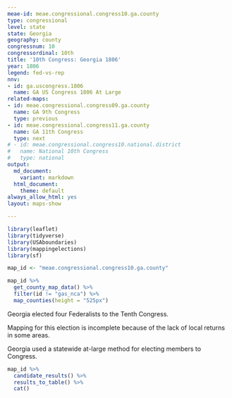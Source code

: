 ```yaml
---
meae-id: meae.congressional.congress10.ga.county
type: congressional
level: state
state: Georgia
geography: county
congressnum: 10
congressordinal: 10th
title: '10th Congress: Georgia 1806'
year: 1806
legend: fed-vs-rep
nnv:
- id: ga.uscongress.1806
  name: GA US Congress 1806 At Large
related-maps:
- id: meae.congressional.congress09.ga.county
  name: GA 9th Congress
  type: previous
- id: meae.congressional.congress11.ga.county
  name: GA 11th Congress
  type: next
# - id: meae.congressional.congress10.national.district
#   name: National 10th Congress
#   type: national
output:
  md_document:
    variant: markdown
  html_document:
    theme: default
always_allow_html: yes
layout: maps-show

---
```


```r
library(leaflet)
library(tidyverse)
library(USAboundaries)
library(mappingelections)
library(sf)

map_id <- "meae.congressional.congress10.ga.county"
```

<div class="map">

```r
map_id %>%
  get_county_map_data() %>%
  filter(id != "gas_nca") %>% 
  map_counties(height = "525px")
```

</div>

Georgia elected four Federalists to the Tenth Congress.

Mapping for this election is incomplete because of the lack of local returns in some areas.

Georgia used a statewide at-large method for electing members to Congress.

<div class="results-table">

```r
map_id %>%
  candidate_results() %>%
  results_to_table() %>%
  cat()
```

</div>
